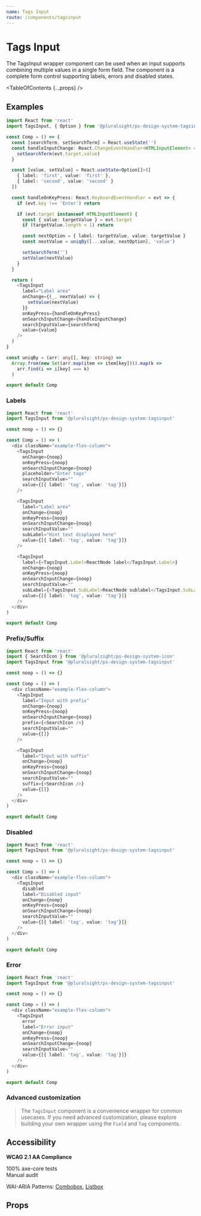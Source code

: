 ```yaml
---
name: Tags Input
route: /components/tagsinput
---
```



# Tags Input

<Intro>
  The TagsInput wrapper component can be used when an input supports combining
  multiple values in a single form field. The component is a complete form
  control supporting labels, errors and disabled states.
</Intro>

<Usage
  figmaUrl="https://www.figma.com/file/YsTklBecdddy9RZ3HXddIseD/?node-id=10235%3A30028"
  install="npm install @pluralsight/ps-design-system-tagsinput"
  import="import TagsInput from '@pluralsight/ps-design-system-tagsinput'"
  packageName="tagsinput"
  version={props.version}
/>

<TableOfContents {...props} />


## Examples

```typescript
import React from 'react'
import TagsInput, { Option } from '@pluralsight/ps-design-system-tagsinput'

const Comp = () => {
  const [searchTerm, setSearchTerm] = React.useState('')
  const handleInputChange: React.ChangeEventHandler<HTMLInputElement> = evt => {
    setSearchTerm(evt.target.value)
  }

  const [value, setValue] = React.useState<Option[]>([
    { label: 'first', value: 'first' },
    { label: 'second', value: 'second' }
  ])

  const handleOnKeyPress: React.KeyboardEventHandler = evt => {
    if (evt.key !== 'Enter') return

    if (evt.target instanceof HTMLInputElement) {
      const { value: targetValue } = evt.target
      if (targetValue.length < 1) return

      const nextOption = { label: targetValue, value: targetValue }
      const nextValue = uniqBy([...value, nextOption], 'value')

      setSearchTerm('')
      setValue(nextValue)
    }
  }

  return (
    <TagsInput
      label="Label area"
      onChange={(_, nextValue) => {
        setValue(nextValue)
      }}
      onKeyPress={handleOnKeyPress}
      onSearchInputChange={handleInputChange}
      searchInputValue={searchTerm}
      value={value}
    />
  )
}

const uniqBy = (arr: any[], key: string) =>
  Array.from(new Set(arr.map(item => item[key]))).map(k =>
    arr.find(i => i[key] === k)
  )

export default Comp
```

### Labels

```typescript
import React from 'react'
import TagsInput from '@pluralsight/ps-design-system-tagsinput'

const noop = () => {}

const Comp = () => (
  <div className="example-flex-column">
    <TagsInput
      onChange={noop}
      onKeyPress={noop}
      onSearchInputChange={noop}
      placeholder="Enter tags"
      searchInputValue=""
      value={[{ label: 'tag', value: 'tag'}]}
    />

    <TagsInput
      label="Label area"
      onChange={noop}
      onKeyPress={noop}
      onSearchInputChange={noop}
      searchInputValue=""
      subLabel="Hint text displayed here"
      value={[{ label: 'tag', value: 'tag'}]}
    />

    <TagsInput
      label={<TagsInput.Label>ReactNode label</TagsInput.Label>}
      onChange={noop}
      onKeyPress={noop}
      onSearchInputChange={noop}
      searchInputValue=""
      subLabel={<TagsInput.SubLabel>ReactNode sublabel</TagsInput.SubLabel>}
      value={[{ label: 'tag', value: 'tag'}]}
    />
  </div>
)

export default Comp
```

### Prefix/Suffix

```typescript
import React from 'react'
import { SearchIcon } from '@pluralsight/ps-design-system-icon'
import TagsInput from '@pluralsight/ps-design-system-tagsinput'

const noop = () => {}

const Comp = () => (
  <div className="example-flex-column">
    <TagsInput
      label="Input with prefix"
      onChange={noop}
      onKeyPress={noop}
      onSearchInputChange={noop}
      prefix={<SearchIcon />}
      searchInputValue=""
      value={[]}
    />

    <TagsInput
      label="Input with suffix"
      onChange={noop}
      onKeyPress={noop}
      onSearchInputChange={noop}
      searchInputValue=""
      suffix={<SearchIcon />}
      value={[]}
    />
  </div>
)

export default Comp
```

### Disabled

```typescript
import React from 'react'
import TagsInput from '@pluralsight/ps-design-system-tagsinput'

const noop = () => {}

const Comp = () => (
  <div className="example-flex-column">
    <TagsInput
      disabled
      label="Disabled input"
      onChange={noop}
      onKeyPress={noop}
      onSearchInputChange={noop}
      searchInputValue=""
      value={[{ label: 'tag', value: 'tag'}]}
    />
  </div>
)

export default Comp
```

### Error

```typescript
import React from 'react'
import TagsInput from '@pluralsight/ps-design-system-tagsinput'

const noop = () => {}

const Comp = () => (
  <div className="example-flex-column">
    <TagsInput
      error
      label="Error input"
      onChange={noop}
      onKeyPress={noop}
      onSearchInputChange={noop}
      searchInputValue=""
      value={[{ label: 'tag', value: 'tag'}]}
    />
  </div>
)

export default Comp
```

### Advanced customization

> The `TagsInput` component is a convenience wrapper for common usecases. If you need advanced customization, please explore building your own wrapper using the `Field` and `Tag` components.

## Accessibility

**WCAG 2.1 AA Compliance**

<CheckCircleFilledIcon color="green" size="xSmall" /> 100% axe-core tests
<br />
<WarningFilledIcon color="red" size="xSmall" /> Manual audit

WAI-ARIA Patterns: <A href="https://www.w3.org/TR/wai-aria-practices-1.2/#combobox" target="_blank" rel="noreferrer">Combobox</A>, <A href="https://www.w3.org/TR/wai-aria-practices-1.2/#Listbox" target="_blank" rel="noreferrer">Listbox</A>

## Props

<TypesTable>
  <TypesProp name="disabled" type="boolean" />
  <TypesProp name="error" type="boolean"/>
  <TypesProp
    name="label"
    type="string | ReactNode"
    desc="identifying string for input"
  />
  <TypesProp
    name="onChange"
    required
    type="(evt, nextValue: Option[]) => void"
  />
  <TypesProp name="onSearchInputChange" required type="ChangeEventHandler" />
  <TypesProp name="searchInputValue" required type="string" />
  <TypesProp name="placeholder" type="string" desc="in-field usage hint" />
  <TypesProp
    name="renderInputTag"
    type="(props, ref) => ReactNode"
    desc="render prop used to replace the default input"
    default="(props, ref) => <input ref={ref} {...props} />"
  />
  <TypesProp name="subLabel" type="string | ReactNode" />
  <TypesProp name="value" required type="Option[]" />
</TypesTable>

